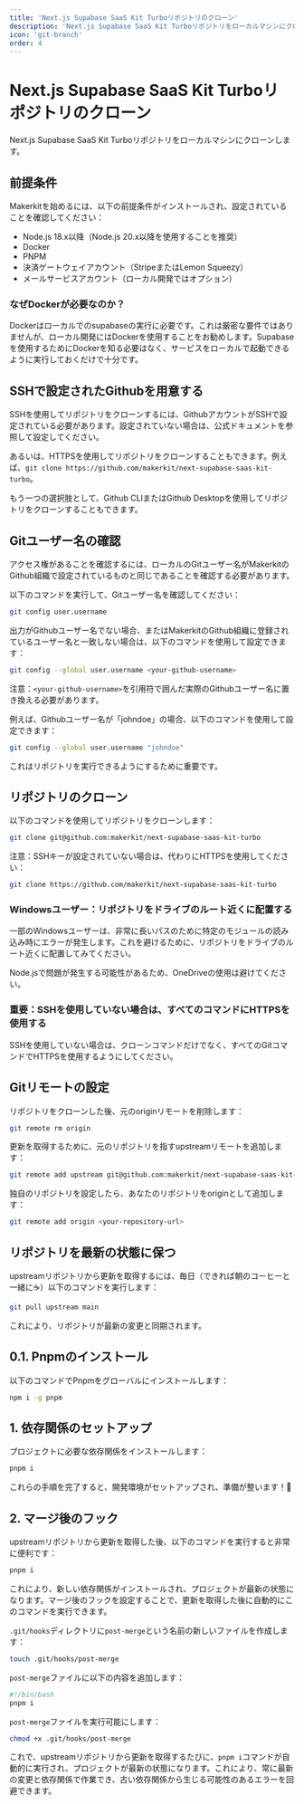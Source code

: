 ```yaml
---
title: 'Next.js Supabase SaaS Kit Turboリポジトリのクローン'
description: 'Next.js Supabase SaaS Kit Turboリポジトリをローカルマシンにクローンする方法'
icon: 'git-branch'
order: 4
---
```


# Next.js Supabase SaaS Kit Turboリポジトリのクローン

Next.js Supabase SaaS Kit Turboリポジトリをローカルマシンにクローンします。

## 前提条件

Makerkitを始めるには、以下の前提条件がインストールされ、設定されていることを確認してください：

- Node.js 18.x以降（Node.js 20.x以降を使用することを推奨）
- Docker
- PNPM
- 決済ゲートウェイアカウント（StripeまたはLemon Squeezy）
- メールサービスアカウント（ローカル開発ではオプション）

### なぜDockerが必要なのか？

Dockerはローカルでのsupabaseの実行に必要です。これは厳密な要件ではありませんが、ローカル開発にはDockerを使用することをお勧めします。Supabaseを使用するためにDockerを知る必要はなく、サービスをローカルで起動できるように実行しておくだけで十分です。

## SSHで設定されたGithubを用意する

SSHを使用してリポジトリをクローンするには、GithubアカウントがSSHで設定されている必要があります。設定されていない場合は、公式ドキュメントを参照して設定してください。

あるいは、HTTPSを使用してリポジトリをクローンすることもできます。例えば、`git clone https://github.com/makerkit/next-supabase-saas-kit-turbo`。

もう一つの選択肢として、Github CLIまたはGithub Desktopを使用してリポジトリをクローンすることもできます。

## Gitユーザー名の確認

アクセス権があることを確認するには、ローカルのGitユーザー名がMakerkitのGithub組織で設定されているものと同じであることを確認する必要があります。

以下のコマンドを実行して、Gitユーザー名を確認してください：

```bash
git config user.username
```

出力がGithubユーザー名でない場合、またはMakerkitのGithub組織に登録されているユーザー名と一致しない場合は、以下のコマンドを使用して設定できます：

```bash
git config --global user.username <your-github-username>
```

注意：`<your-github-username>`を引用符で囲んだ実際のGithubユーザー名に置き換える必要があります。

例えば、Githubユーザー名が「johndoe」の場合、以下のコマンドを使用して設定できます：

```bash
git config --global user.username "johndoe"
```

これはリポジトリを実行できるようにするために重要です。

## リポジトリのクローン

以下のコマンドを使用してリポジトリをクローンします：

```bash
git clone git@github.com:makerkit/next-supabase-saas-kit-turbo
```

注意：SSHキーが設定されていない場合は、代わりにHTTPSを使用してください：

```bash
git clone https://github.com/makerkit/next-supabase-saas-kit-turbo
```

### Windowsユーザー：リポジトリをドライブのルート近くに配置する

一部のWindowsユーザーは、非常に長いパスのために特定のモジュールの読み込み時にエラーが発生します。これを避けるために、リポジトリをドライブのルート近くに配置してみてください。

Node.jsで問題が発生する可能性があるため、OneDriveの使用は避けてください。

### 重要：SSHを使用していない場合は、すべてのコマンドにHTTPSを使用する

SSHを使用していない場合は、クローンコマンドだけでなく、すべてのGitコマンドでHTTPSを使用するようにしてください。

## Gitリモートの設定

リポジトリをクローンした後、元のoriginリモートを削除します：

```bash
git remote rm origin
```

更新を取得するために、元のリポジトリを指すupstreamリモートを追加します：

```bash
git remote add upstream git@github.com:makerkit/next-supabase-saas-kit-turbo
```

独自のリポジトリを設定したら、あなたのリポジトリをoriginとして追加します：

```bash
git remote add origin <your-repository-url>
```

## リポジトリを最新の状態に保つ

upstreamリポジトリから更新を取得するには、毎日（できれば朝のコーヒーと一緒に☕）以下のコマンドを実行します：

```bash
git pull upstream main
```

これにより、リポジトリが最新の変更と同期されます。

## 0.1. Pnpmのインストール

以下のコマンドでPnpmをグローバルにインストールします：

```bash
npm i -g pnpm
```

## 1. 依存関係のセットアップ

プロジェクトに必要な依存関係をインストールします：

```bash
pnpm i
```

これらの手順を完了すると、開発環境がセットアップされ、準備が整います！🚀

## 2. マージ後のフック

upstreamリポジトリから更新を取得した後、以下のコマンドを実行すると非常に便利です：

```bash
pnpm i
```

これにより、新しい依存関係がインストールされ、プロジェクトが最新の状態になります。マージ後のフックを設定することで、更新を取得した後に自動的にこのコマンドを実行できます。

`.git/hooks`ディレクトリに`post-merge`という名前の新しいファイルを作成します：

```bash
touch .git/hooks/post-merge
```

`post-merge`ファイルに以下の内容を追加します：

```bash
#!/bin/bash
pnpm i
```

`post-merge`ファイルを実行可能にします：

```bash
chmod +x .git/hooks/post-merge
```

これで、upstreamリポジトリから更新を取得するたびに、`pnpm i`コマンドが自動的に実行され、プロジェクトが最新の状態になります。これにより、常に最新の変更と依存関係で作業でき、古い依存関係から生じる可能性のあるエラーを回避できます。
